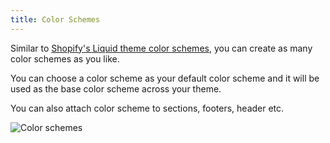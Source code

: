 ```yaml
---
title: Color Schemes
---
```


Similar to [Shopify's Liquid theme color schemes](https://help.shopify.com/en/manual/online-store/themes/theme-structure/color-scheme), you can create as many color schemes as you like.

You can choose a color scheme as your default color scheme and it will be used as the base color scheme across your theme.

You can also attach color scheme to sections, footers, header etc.

![Color schemes](../../../assets/color_schemes.png)
